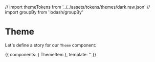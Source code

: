 
// import themeTokens from '../../assets/tokens/themes/dark.raw.json'
// import groupBy from 'lodash/groupBy'

<Meta title="Core|Colors" component={ThemeItem} />

# Theme

Let's define a story for our `Theme` component:

<Story name="Theme">
  {{
    components: { ThemeItem },
    template: '<theme-item />'
  }}
</Story>
